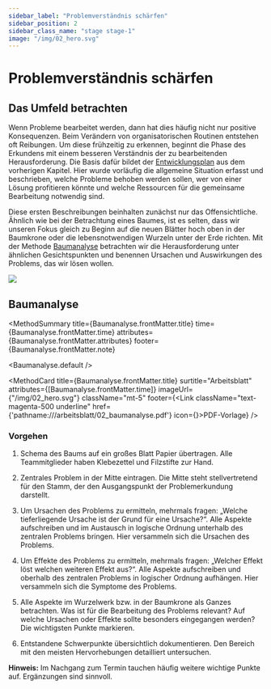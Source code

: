 ```yaml
---
sidebar_label: "Problemverständnis schärfen"
sidebar_position: 2
sidebar_class_name: "stage stage-1"
image: "/img/02_hero.svg"
---
```



# Problemverständnis schärfen

## Das Umfeld betrachten

Wenn Probleme bearbeitet werden, dann hat dies häufig nicht nur positive Konsequenzen. Beim Verändern von organisatorischen Routinen entstehen oft Reibungen. Um diese frühzeitig zu erkennen, beginnt die Phase des Erkundens mit einem besseren Verständnis der zu bearbeitenden Herausforderung. Die Basis dafür bildet der [Entwicklungsplan](/buch/vorbereiten/unternehmung-beginnen#entwicklungsplan) aus dem vorherigen Kapitel. Hier wurde vorläufig die allgemeine Situation erfasst und beschrieben, welche Probleme behoben werden sollen, wer von einer Lösung profitieren könnte und welche Ressourcen für die gemeinsame Bearbeitung notwendig sind.

Diese ersten Beschreibungen beinhalten zunächst nur das Offensichtliche. Ähnlich wie bei der Betrachtung eines Baumes, ist es selten, dass wir unseren Fokus gleich zu Beginn auf die neuen Blätter hoch oben in der Baumkrone oder die lebensnotwendigen Wurzeln unter der Erde richten. Mit der Methode [Baumanalyse](#baumanalyse) betrachten wir die Herausforderung unter ähnlichen Gesichtspunkten und benennen Ursachen und Auswirkungen des Problems, das wir lösen wollen.

<img src="/img/02_das_umfeld_betrachten.svg" className="w-64 mx-auto h-auto" aria-hidden />

## Baumanalyse

<MethodSummary
  title={Baumanalyse.frontMatter.title}
  time={Baumanalyse.frontMatter.time}
  attributes={Baumanalyse.frontMatter.attributes}
  footer={Baumanalyse.frontMatter.note}
>
  <Baumanalyse.default />
</MethodSummary>

<MethodCard
  title={Baumanalyse.frontMatter.title}
  surtitle="Arbeitsblatt"
  attributes={[Baumanalyse.frontMatter.time]}
  imageUrl={"/img/02_hero.svg"}
  className="mt-5"
  footer={<Link className="text-magenta-500 underline" href={'pathname:///arbeitsblatt/02_baumanalyse.pdf'} icon={<EditIcon className="w-3 h-3 text-inherit" />}>PDF-Vorlage</Link>}
/>

### Vorgehen

1. Schema des Baums auf ein großes Blatt Papier übertragen. Alle Teammitglieder haben Klebezettel und Filzstifte zur Hand.

2. Zentrales Problem in der Mitte eintragen. Die Mitte steht stellvertretend für den Stamm, der den Ausgangspunkt der Problemerkundung darstellt.

3. Um Ursachen des Problems zu ermitteln, mehrmals fragen: „Welche tieferliegende Ursache ist der Grund für eine Ursache?“. Alle Aspekte aufschreiben und im Austausch in logische Ordnung unterhalb des zentralen Problems bringen. Hier versammeln sich die Ursachen des Problems.

4. Um Effekte des Problems zu ermitteln, mehrmals fragen: „Welcher Effekt löst welchen weiteren Effekt aus?“. Alle Aspekte aufschreiben und oberhalb des zentralen Problems in logischer Ordnung aufhängen. Hier versammeln sich die Symptome des Problems.

5. Alle Aspekte im Wurzelwerk bzw. in der Baumkrone als Ganzes betrachten. Was ist für die Bearbeitung des Problems relevant? Auf welche Ursachen oder Effekte sollte besonders eingegangen werden? Die wichtigsten Punkte markieren.

6. Entstandene Schwerpunkte übersichtlich dokumentieren. Den Bereich mit den meisten Hervorhebungen detailliert untersuchen.

<Hint><b>Hinweis:</b> Im Nachgang zum Termin tauchen häufig weitere wichtige Punkte auf. Ergänzungen sind sinnvoll.</Hint>
